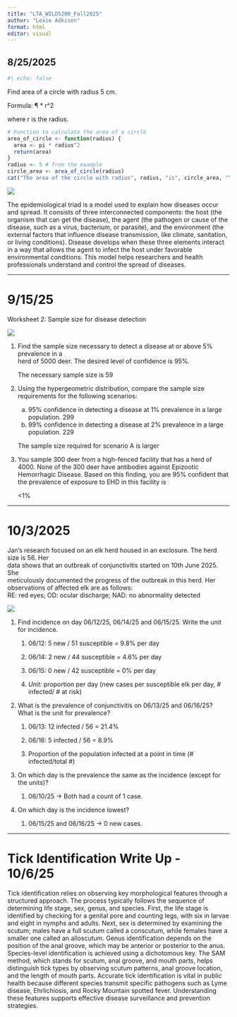 ---
title: "LTA_WILD5200_Fall2025"
author: "Lexie Adkison"
format: html
editor: visual
---

## 8/25/2025

```{r}
#| echo: false

```

Find area of a circle with radius 5 cm.

Formula: ¶ \* r\^2

where r is the radius.

```{r}
# Function to calculate the area of a circle
area_of_circle <- function(radius) {
  area <- pi * radius^2
  return(area)
}
radius <- 5 # from the example
circle_area <- area_of_circle(radius)
cat("The area of the circle with radius", radius, "is", circle_area, "\n")
```

![](images/clipboard-1648683583.png)

The epidemiological triad is a model used to explain how diseases occur and spread. It consists of three interconnected components: the host (the organism that can get the disease), the agent (the pathogen or cause of the disease, such as a virus, bacterium, or parasite), and the environment (the external factors that influence disease transmission, like climate, sanitation, or living conditions). Disease develops when these three elements interact in a way that allows the agent to infect the host under favorable environmental conditions. This model helps researchers and health professionals understand and control the spread of diseases.

------------------------------------------------------------------------

# **9/15/25**

Worksheet 2: Sample size for disease detection

![](images/clipboard-1408093617.png)

1.  Find the sample size necessary to detect a disease at or above 5% prevalence in a\
    herd of 5000 deer. The desired level of confidence is 95%.

    The necessary sample size is 59

2.  Using the hypergeometric distribution, compare the sample size requirements for the following scenarios:\

    a)  95% confidence in detecting a disease at 1% prevalence in a large population. 299\
    b)  99% confidence in detecting a disease at 2% prevalence in a large population. 229

    The sample size required for scenario A is larger

3.  You sample 300 deer from a high-fenced facility that has a herd of 4000. None of the 300 deer have antibodies against Epizootic Hemorrhagic Disease. Based on this finding, you are 95% confident that the prevalence of exposure to EHD in this facility is

    \<1%

------------------------------------------------------------------------

# **10/3/2025**

Jan’s research focused on an elk herd housed in an exclosure. The herd size is 56. Her\
data shows that an outbreak of conjunctivitis started on 10th June 2025. She\
meticulously documented the progress of the outbreak in this herd. Her observations of affected elk are as follows:\
RE: red eyes; OD: ocular discharge; NAD: no abnormality detected

![](images/clipboard-3296816889.png)

1.  Find incidence on day 06/12/25, 06/14/25 and 06/15/25. Write the unit for incidence.

    1.  06/12: 5 new / 51 susceptible = 9.8% per day

    2.  06/14: 2 new / 44 susceptible = 4.6% per day

    3.  06/15: 0 new / 42 susceptible = 0% per day

    4.  *Unit:* proportion per day (new cases per susceptible elk per day, \# infected/ \# at risk)

2.  What is the prevalence of conjunctivitis on 06/13/25 and 06/16/25? What is the unit for prevalence?

    1.  06/13: 12 infected / 56 = 21.4%

    2.  06/16: 5 infected / 56 = 8.9%

    3.  Proportion of the population infected at a point in time (# infected/total #)

3.  On which day is the prevalence the same as the incidence (except for the units)?

    1.  06/10/25 → Both had a count of 1 case.

4.  On which day is the incidence lowest?

    1.  06/15/25 and 06/16/25 → 0 new cases.

------------------------------------------------------------------------

# Tick Identification Write Up - 10/6/25

Tick identification relies on observing key morphological features through a structured approach. The process typically follows the sequence of determining life stage, sex, genus, and species. First, the life stage is identified by checking for a genital pore and counting legs, with six in larvae and eight in nymphs and adults. Next, sex is determined by examining the scutum; males have a full scutum called a conscutum, while females have a smaller one called an alloscutum. Genus identification depends on the position of the anal groove, which may be anterior or posterior to the anus. Species-level identification is achieved using a dichotomous key. The SAM method, which stands for scutum, anal groove, and mouth parts, helps distinguish tick types by observing scutum patterns, anal groove location, and the length of mouth parts. Accurate tick identification is vital in public health because different species transmit specific pathogens such as Lyme disease, Ehrlichiosis, and Rocky Mountain spotted fever. Understanding these features supports effective disease surveillance and prevention strategies.

